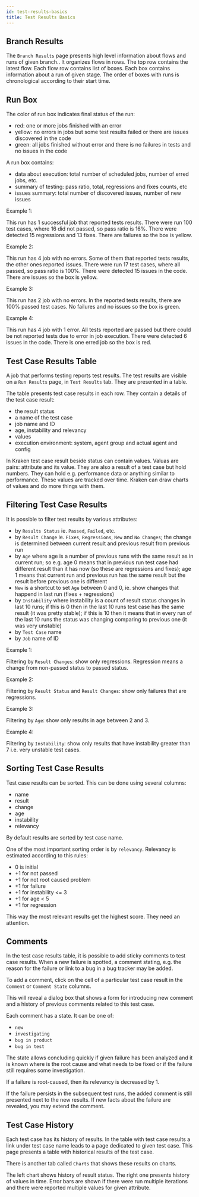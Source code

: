 ```yaml
---
id: test-results-basics
title: Test Results Basics
---
```




## Branch Results

The `Branch Results` page presents high level information about flows
and runs of given branch.. It organizes flows in rows. The top row
contains the latest flow. Each flow row contains list of boxes. Each
box contains information about a run of given stage. The order of
boxes with runs is chronological according to their start time.

<Screen img="screen-branch-results-2.png" />

## Run Box

The color of run box indicates final status of the run:

- red: one or more jobs finished with an error
- yellow: no errors in jobs but some test results failed or there are
  issues discovered in the code
- green: all jobs finished without error and there is no failures in
  tests and no issues in the code

A run box contains:

- data about execution: total number of scheduled jobs, number of
  erred jobs, etc.
- summary of testing: pass ratio, total, regressions and fixes counts, etc
- issues summary: total number of discovered issues, number of new issues

Example 1:

<Screen img="screen-run-box-1.png" />

This run has 1 successful job that reported tests results. There were
run 100 test cases, where 16 did not passed, so pass ratio is
16%. There were detected 15 regressions and 13 fixes. There are
failures so the box is yellow.

Example 2:

<Screen img="screen-run-box-2.png" />

This run has 4 job with no errors. Some of them that reported tests
results, the other ones reported issues. There were run 17 test
cases, where all passed, so pass ratio is 100%. There were
detected 15 issues in the code. There are issues so the box is yellow.

Example 3:

<Screen img="screen-run-box-3.png" />

This run has 2 job with no errors. In the reported tests results,
there are 100% passed test cases. No failures and no issues so the box
is green.

Example 4:

<Screen img="screen-run-box-4.png" />

This run has 4 job with 1 error. All tests reported are passed but
there could be not reported tests due to error in job execution. There
were detected 6 issues in the code. There is one erred job so the box
is red.

## Test Case Results Table

A job that performs testing reports test results. The test results are
visible on a `Run Results` page, in `Test Results` tab. They are
presented in a table.

<Screen img="screen-run-test-results.png" />

The table presents test case results in each row. They contain a details of the test case result:

- the result status
- a name of the test case
- job name and ID
- age, instability and relevancy
- values
- execution environment: system, agent group and actual agent and config

In Kraken test case result beside status can contain values. Valuas
are pairs: attribute and its value. They are also a result of a test
case but hold numbers. They can hold e.g. performance data or anything
similar to performance. These values are tracked over time. Kraken can
draw charts of values and do more things with them.

## Filtering Test Case Results

It is possible to filter test results by various attributes:

- by `Results Status` ie. `Passed`, `Failed`, etc.
- by `Result Change` ie. `Fixes`, `Regressions`, `New` and `No
  Changes`; the change is determined between current result and
  previous result from previous run
- by `Age` where age is a number of previous runs with the same result
  as in current run; so e.g. age 0 means that in previous run test
  case had different result than it has now (so these are regressions
  and fixes); age 1 means that current run and previous run has the
  same result but the result before previous one is different
- `New` is a shortcut to set `Age` between 0 and 0, ie. show changes
  that happend in last run (fixes + regressions)
- by `Instability` where instability is a count of result status
  changes in last 10 runs; if this is 0 then in the last 10 runs test
  case has the same result (it was pretty stable); if this is 10 then
  it means that in every run of the last 10 runs the status was
  changing comparing to previous one (it was very unstable)
- by `Test Case` name
- by `Job` name of ID

Example 1:

<Screen img="screen-run-test-results-regressions.png" />

Filtering by `Result Changes`: show only regressions. Regression means
a change from non-passed status to passed status.

Example 2:

<Screen img="screen-run-test-results-regressions-failures.png" />

Filtering by `Result Status` and `Result Changes`: show only failures
that are regressions.

Example 3:

<Screen img="screen-run-test-results-age.png" />

Filtering by `Age`: show only results in age between 2 and 3.

Example 4:

<Screen img="screen-run-test-results-instability.png" />

Filtering by `Instability`: show only results that have instability
greater than 7 i.e. very unstable test cases.

## Sorting Test Case Results

Test case results can be sorted. This can be done using several columns:

- name
- result
- change
- age
- instability
- relevancy

<Screen img="screen-run-test-results-sort-name.png" />

By default results are sorted by test case name.

One of the most important sorting order is by `relevancy`.
Relevancy is estimated according to this rules:

- 0 is initial
- +1 for not passed
- +1 for not root caused problem
- +1 for failure
- +1 for instability <= 3
- +1 for age < 5
- +1 for regression

This way the most relevant results get the highest score. They need an
attention.

<Screen img="screen-run-test-results-sort-relevancy.png" />


## Comments

In the test case results table, it is possible to add sticky comments
to test case results. When a new failure is spotted, a comment
stating, e.g. the reason for the failure or link to a bug in a bug
tracker may be added.

To add a comment, click on the cell of a particular test case result in
the `Comment` or `Comment State` columns.

<Screen img="screen-run-test-results-comments-1.png" />

This will reveal a dialog box that shows a form for introducing new
comment and a history of previous comments related to this test
case.

<Screen img="screen-run-test-results-comments-2.png" />

Each comment has a state. It can be one of:

- `new`
- `investigating`
- `bug in product`
- `bug in test`

The state allows concluding quickly if given failure has been analyzed
and it is known where is the root cause and what needs to be fixed or
if the failure still requires some investigation.

If a failure is root-caused, then its relevancy is decreased by 1.

If the failure persists in the subsequent test runs, the added comment
is still presented next to the new results. If new facts about the
failure are revealed, you may extend the comment.

## Test Case History

Each test case has its history of results. In the table with test case
results a link under test case name leads to a page dedicated to given
test case. This page presents a table with historical results of the
test case.

<Screen img="screen-test-case-history.png" />

There is another tab called `Charts` that shows these results on charts.

<Screen img="screen-test-case-charts.png" />

The left chart shows history of result status. The right one presents
history of values in time. Error bars are shown if there were run
multiple iterations and there were reported multiple values for given
attribute.
